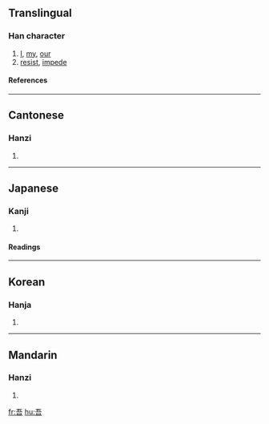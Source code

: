 ==Translingual==
===Han character===
{{Han char|rn=30|rad=口|as=04|sn=7|four=1060<sub>1</sub>|canj=一一口 (MMR)}}
# [[I]], [[my]], [[our]]
# [[resist]], [[impede]]
====References====
{{Han ref|kx=0180.030|dkj=03379|dj=0398.020|hdz=10585.130|uh=543E|ud=21566|bh=A75E|bd=42846}}
----
==Cantonese==
===Hanzi===
{{yue-hanzi|jyut=|y=ng4}}
# {{defn|Cantonese}}
----
==Japanese==
===Kanji===
{{ja-kanji|grade=|rs=口04}}
# {{defn|Japanese}} 
====Readings====
{{ja-readings|on=[[ご]] (go)|kun=[[われ]] (ware)}}
----
==Korean==
===Hanja===
{{ko-hanja|hangeul=오|rv=o|mr=o}}
# {{defn|Korean}}
----
==Mandarin==
===Hanzi===
{{cmn-hanzi|pin=[[wú]] (wu2), [[ya]] (ya5)|wg=wu<sup>2</sup>, ya<sup>5</sup>}}
# {{defn|Mandarin}}

[[fr:吾]]
[[hu:吾]]